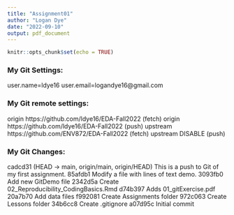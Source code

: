 ```yaml
---
title: "Assignment01"
author: "Logan Dye"
date: "2022-09-10"
output: pdf_document
---
```


```r
knitr::opts_chunk$set(echo = TRUE)
```

### My Git Settings:
user.name=ldye16
user.email=logandye16@gmail.com

### My Git remote settings:
origin  https://github.com/ldye16/EDA-Fall2022 (fetch)
origin  https://github.com/ldye16/EDA-Fall2022 (push)
upstream        https://github.com/ENV872/EDA-Fall2022 (fetch)
upstream        DISABLE (push)

### My Git Changes: 
cadcd31 (HEAD -> main, origin/main, origin/HEAD) This is a push to Git of my first assignment.
85afdb1 Modify a file with lines of text demo.
3093fb0 Add new GitDemo file
2342d5a Create 02_Reproducibility_CodingBasics.Rmd
d74b397 Adds 01_gitExercise.pdf
20a7b70 Add data files
f992081 Create Assignments folder
972c063 Create Lessons folder
34b6cc8 Create .gitignore
a07d95c Initial commit
